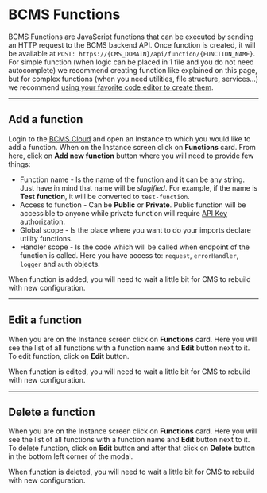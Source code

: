 # BCMS Functions

BCMS Functions are JavaScript functions that can be executed by sending an
HTTP request to the BCMS backend API. Once function is created, it will be
available at `POST: https://{CMS_DOMAIN}/api/function/{FUNCTION_NAME}`.
For simple function (when logic can be placed in 1 file and you do not need
autocomplete) we recommend creating function like explained on this page, but
for complex functions (when you need utilities, file structure, services...)
we recommend [using your favorite code editor to create them](https://github.com/becomesco/cms#getting-started).

---

## Add a function

Login to the [BCMS Cloud](https://cloud.thebcms.com) and open an Instance to
which you would like to add a function. When on the Instance screen click on
**Functions** card. From here, click on **Add new function** button where you
will need to provide few things:

- Function name - Is the name of the function and it can be any string. Just have
in mind that name will be *slugified*. For example, if the name is **Test function**,
it will be converted to `test-function`.
- Access to function - Can be **Public** or **Private**. Public function will be
accessible to anyone while private function will require [API Key](/inside-bcms/key-manager)
authorization.
- Global scope - Is the place where you want to do your imports declare
utility functions.
- Handler scope - Is the code which will be called when endpoint of the function
is called. Here you have access to: `request`, `errorHandler`, `logger` and `auth` objects.

When function is added, you will need to wait a little bit for CMS to rebuild
with new configuration.

---

## Edit a function

When you are on the Instance screen click on **Functions** card. Here you will
see the list of all functions with a function name and **Edit** button next to it.
To edit function, click on **Edit** button.

When function is edited, you will need to wait a little bit for CMS to rebuild
with new configuration.

---

## Delete a function

When you are on the Instance screen click on **Functions** card. Here you will
see the list of all functions with a function name and **Edit** button next to it.
To delete function, click on **Edit** button and after that click on **Delete**
button in the bottom left corner of the modal.

When function is deleted, you will need to wait a little bit for CMS to rebuild
with new configuration.
